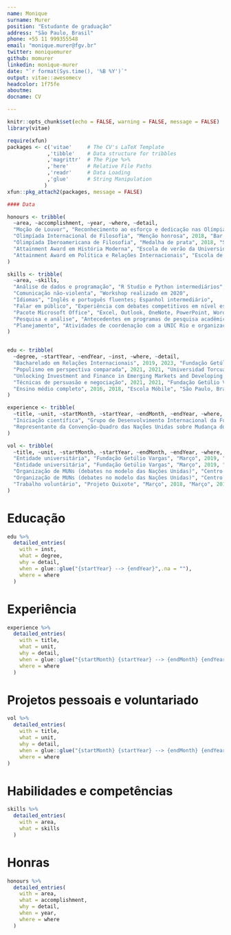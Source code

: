---
name: Monique
surname: Murer
position: "Estudante de graduação"
address: "São Paulo, Brasil"
phone: +55 11 999355548
email: "monique.murer@fgv.br"
twitter: moniquemurer
github: momurer
linkedin: monique-murer
date: "`r format(Sys.time(), '%B %Y')`"
output: vitae::awesomecv
headcolor: 1f75fe
aboutme: 
docname: CV

---

```{r setup, include=FALSE}
knitr::opts_chunk$set(echo = FALSE, warning = FALSE, message = FALSE)
library(vitae)

require(xfun)
packages <- c('vitae'     # The CV's LaTeX Template
             ,'tibble'    # Data structure for tribbles
             ,'magrittr'  # The Pipe %>%
             ,'here'      # Relative File Paths
             ,'readr'     # Data Loading
             ,'glue'      # String Manipulation
            )
xfun::pkg_attach2(packages, message = FALSE)

#### Data

honours <- tribble(
  ~area, ~accomplishment, ~year, ~where, ~detail,
  "Moção de Louvor", "Reconhecimento ao esforço e dedicação nas Olímpiadas de Filosofia", 2018, "Brasília, Brasil", "Concedida pela Comissão de Educação da Câmara dos Deputados",
  "Olimpíada Internacional de Filosofia", "Menção honrosa", 2018, "Bar, Montenegro", NA,   
  "Olimpíada Iberoamericana de Filosofia", "Medalha de prata", 2018, "São Paulo, Brasil", NA,
  "Attainment Award em História Moderna", "Escola de verão da Universidade de Oxford", 2016, "Oxford, Reino Unido", NA,
  "Attainment Award em Política e Relações Internacionais", "Escola de verão da Universidade de Oxford", 2016, "Oxford, Reino Unido", NA
)

skills <- tribble(
  ~area, ~skills,
  "Análise de dados e programação", "R Studio e Python intermediários", 
  "Comunicação não-violenta", "Workshop realizado em 2020",
  "Idiomas", "Inglês e português fluentes; Espanhol intermediário",
  "Falar em público", "Experiência com debates competitivos em nível escolar e universitário", 
  "Pacote Microsoft Office", "Excel, Outlook, OneNote, PowerPoint, Word",
  "Pesquisa e análise", "Antecedentes em programas de pesquisa acadêmica e redação analítica",
  "Planejamento", "Atividades de coordenação com a UNIC Rio e organizações estudantis",
)


edu <- tribble(
  ~degree, ~startYear, ~endYear, ~inst, ~where, ~detail,
  "Bacharelado em Relações Internacionais", 2019, 2023, "Fundação Getúlio Vargas", "São Paulo, Brasil", NA,
  "Populismo em perspectiva comparada", 2021, 2021, "Universidad Torcuato Di Tella", "Concluído remotamente", "Programa de intercâmbio",
  "Unlocking Investment and Finance in Emerging Markets and Developing Economies (EMDEs)", 2021, 2021, "Banco Mundial", "Concluído remotamente", NA,
  "Técnicas de persuasão e negociação", 2021, 2021, "Fundação Getúlio Vargas", "Concluído remotamente", "Curso de férias",
  "Ensino médio completo", 2016, 2018, "Escola Móbile", "São Paulo, Brasil", NA
)

experience <- tribble(
  ~title, ~unit, ~startMonth, ~startYear, ~endMonth, ~endYear, ~where, ~detail,
  "Iniciação científica", "Grupo de Desenvolvimento Internacional da Fundação Getúlio Vargas", "Fevereiro", 2021, "Presente", NA, "São Paulo, Brasil", "Pesquisa em andamento com foco em comportamento político",
  "Representante da Convenção-Quadro das Nações Unidas sobre Mudança do Clima", "Reunião de alto nível sobre clima e desenvolvimento sustentável", "Março", 2019, "Abril", 2019, "Cidade de Nova York, Nova York", "Representante da organização oficial juvenil da UNFCCC na Assembleia Geral"
)

vol <- tribble(
  ~title, ~unit, ~startMonth, ~startYear, ~endMonth, ~endYear, ~where, ~detail,
  "Entidade universitária", "Fundação Getúlio Vargas", "Março", 2019, "Fevereiro", 2020, "São Paulo, Brasil", "Criação e coordenação da entidade 'FGV Global', e estabelecimento de seus projetos iniciais",
  "Entidade universitária", "Fundação Getúlio Vargas", "Março", 2019, "Fevereiro", 2020, "São Paulo, Brasil", "Negociação de parceria com o Itamaraty",
  "Organização de MUNs (debates no modelo das Nações Unidas)", "Centro de Informações das Nações Unifas", NA, 2018, NA, 2019, "Rio de Janeiro, Brasil", "Coordenação de conhecimento compartilhado de MUNs junto à UNIC Rio",
  "Organização de MUNs (debates no modelo das Nações Unidas)", "Centro de Informações das Nações Unifas", NA, 2018, NA, 2019, "Rio de Janeiro, Brasil", "Criação de uma plataforma online para divulgar debates MUN como plataforma educacional em todo o país",
  "Trabalho voluntário", "Projeto Quixote", "Março", 2018, "Março", 2019, "São Paulo, Brasil", "Ensino de inglês para jovens de baixa renda"
)


```

# Educação

```{r EDUCATION}
edu %>%
  detailed_entries(
    with = inst,
    what = degree,
    why = detail,
    when = glue::glue("{startYear} --> {endYear}",.na = ""),
    where = where
  )
```

# Experiência

```{r EXPERIENCE}
experience %>%
  detailed_entries(
    with = title,
    what = unit,
    why = detail,
    when = glue::glue("{startMonth} {startYear} --> {endMonth} {endYear}",.na = ""),
    where = where
  )
```

# Projetos pessoais e voluntariado

```{r VOLUNTEERING}
vol %>%
  detailed_entries(
    with = title,
    what = unit,
    why = detail,
    when = glue::glue("{startMonth} {startYear} --> {endMonth} {endYear}",.na = ""),
    where = where
)
```

# Habilidades e competências

```{r SKILLS}
skills %>%
  detailed_entries(
    with = area,
    what = skills
  )
```

# Honras

```{r HONOURS}
honours %>%
  detailed_entries(
    with = area,
    what = accomplishment,
    why = detail,
    when = year,
    where = where
  )
```
